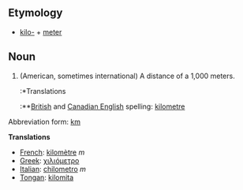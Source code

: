 ==Etymology==
*[[kilo-]] + [[meter]]

==Noun==

#(American, sometimes international) A distance of a 1,000 meters.
#:*Translations
#:**[[British English|British]] and [[Canadian English]] spelling: [[kilometre]]

Abbreviation form: [[km]]

'''Translations'''

*[[French]]: [[kilomètre]] ''m''
*[[Greek]]: [[χιλιόμετρο]]
*[[Italian]]: [[chilometro]] ''m''
*[[Tongan]]: [[kilomita]]